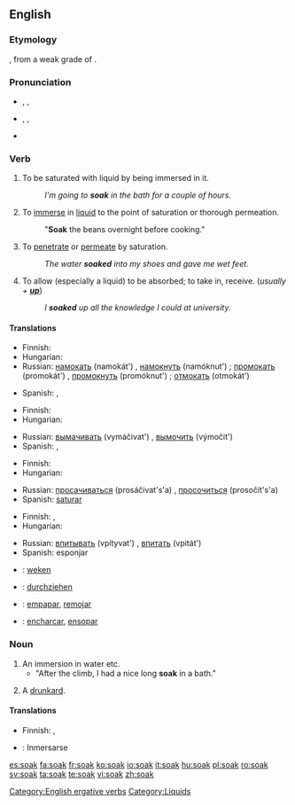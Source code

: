 ==English==

===Etymology===
{{etyl|ang}} {{term|socian|lang=ang}}, from a weak grade of {{term|sucan|sūcan|suck|lang=ang}}.

===Pronunciation===
* {{a|UK}} {{enPR|sōk}}, {{IPA|/səʊk/}}, {{SAMPA|/s@Uk/}}
*: {{rhymes|əʊk}}
* {{a|US}} {{enPR|sōk}}, {{IPA|/soʊk/}}, {{SAMPA|/soUk/}}
*: {{rhymes|oʊk}}
* {{homophones|soke}}

===Verb===
{{en-verb}}

# {{intransitive}} To be saturated with liquid by being immersed in it.
#: ''I'm going to '''soak''' in the bath for a couple of hours.''
# {{transitive}} To [[immerse]] in [[liquid]] to the point of saturation or thorough permeation.
#: "'''Soak''' the beans overnight before cooking."
# {{intransitive}} To [[penetrate]] or [[permeate]] by saturation.
#: ''The water '''soaked''' into my shoes and gave me wet feet.''
# {{transitive}} To allow (especially a liquid) to be absorbed; to take in, receive. (''usually + '''[[up]]''''')
#: ''I '''soaked''' up all the knowledge I could at university.''

====Translations====
{{trans-top|to be saturated with liquid by being immersed in it}}
* Finnish: {{t-|fi|liota}}
* Hungarian: {{t-|hu|ázik}}
* Russian: [[намокать]] (namokát') {{impf}}, [[намокнуть]] (namóknut') {{pf}}; [[промокать]] (promokát') {{impf}}, [[промокнуть]] (promóknut') {{pf}}; [[отмокать]] (otmokát') {{impf}}
{{trans-mid}}
* Spanish: {{t-|es|empapar}}, {{t-|es|remojar}}
{{trans-bottom}}

{{trans-top|to immerse in liquid to the point of saturation or thorough permeation}}
* Finnish: {{t-|fi|liottaa}}
* Hungarian: {{t|hu|áztat}}
{{trans-mid}}
* Russian: [[вымачивать]] (vymáčivat') {{impf}}, [[вымочить]] (výmočit')
* Spanish: {{t-|es|remojar}}, {{t-|es|empapar}}
{{trans-bottom}}

{{trans-top|to penetrate or permeate by saturation}}
* Finnish: {{t-|fi|tihkua}}
* Hungarian: {{t|hu|beszívódik}}
{{trans-mid}}
* Russian: [[просачиваться]] (prosáčivat's'a) {{impf}}, [[просочиться]] (prosočít's'a) {{pf}}
* Spanish: [[saturar]]
{{trans-bottom}}

{{trans-top|to allow (especially a liquid) to be absorbed}}
* Finnish: {{t+|fi|imeä}}, {{t-|fi|imeyttää}}
* Hungarian: {{t|hu|felszív}}
{{trans-mid}}
* Russian: [[впитывать]] (vpítyvat') {{impf}}, [[впитать]] (vpitát') {{pf}}
* Spanish: esponjar
{{trans-bottom}}

{{checktrans-top}}
* {{ttbc|Dutch}}: [[weken]]
* {{ttbc|German}}: [[durchziehen]]
{{checktrans-mid}}
* {{ttbc|Spanish}}: [[empapar]], [[remojar]]
* {{ttbc|Portuguese}}: [[encharcar]], [[ensopar]]
{{checktrans-bottom}}

===Noun===
{{en-noun}}

# An immersion in water etc.
#* "After the climb, I had a nice long '''soak''' in a bath."
# {{cattag2|Slang|UK}} A [[drunkard]].

====Translations====
{{trans-top|immersion in a liquid}}
* Finnish: {{t|fi|liotus}}, {{t|fi|liko}}
{{trans-mid}}
{{trans-bottom}}

{{checktrans-top}}
* {{ttbc|Spanish}}: Inmersarse <!-- This is a verb -->
{{trans-bottom}}

[[Category:English ergative verbs]]
[[Category:Liquids]]

[[es:soak]]
[[fa:soak]]
[[fr:soak]]
[[ko:soak]]
[[io:soak]]
[[it:soak]]
[[hu:soak]]
[[pl:soak]]
[[ro:soak]]
[[sv:soak]]
[[ta:soak]]
[[te:soak]]
[[vi:soak]]
[[zh:soak]]